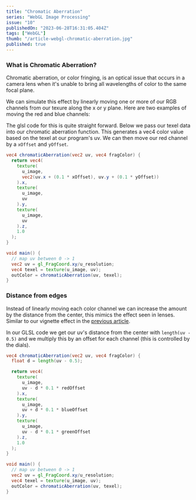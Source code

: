 ```yaml
---
title: "Chromatic Aberration"
series: "WebGL Image Processing"
issue: "10"
publishedOn: "2023-06-28T16:31:05.404Z"
tags: ["WebGL"]
thumb: "/article-webgl-chromatic-aberration.jpg"
published: true
---
```


<WebGLImageProcessingIntro />

### What is Chromatic Aberration?

Chromatic aberration, or color fringing, is an optical issue that occurs in a camera lens when it's unable to bring all wavelengths of color to the same focal plane.

We can simulate this effect by linearly moving one or more of our RGB channels from our texure along the x or y plane. Here are two examples of moving the red and blue channels:

<Dither step="chromatic-aberration-red" />

<Dither step="chromatic-aberration-blue" />

The glsl code for this is quite straight forward. Below we pass our texel data into our chromatic aberration function. This generates a vec4 color value based on the texel at our program's uv. We can then move our red channel by a `xOffset` and `yOffset`. 

```glsl
vec4 chromaticAberration(vec2 uv, vec4 fragColor) {
  return vec4(
    texture(
      u_image, 
      vec2(uv.x + (0.1 * xOffset), uv.y + (0.1 * yOffset))
    ).x,
    texture(
      u_image, 
      uv
    ).y,
    texture(
      u_image, 
      uv
    ).z,
    1.0
  );
}

void main() {
  // map uv between 0 -> 1
  vec2 uv = gl_FragCoord.xy/u_resolution;
  vec4 texel = texture(u_image, uv);
  outColor = chromaticAberration(uv, texel);
}
```

### Distance from edges

Instead of linearly moving each color channel we can increase the amount by the distance from the center, this mimics the effect seen in lenses. Similar to our vignette effect in the [previous article](/p/2023-07-webgl-09-vignette).

<Dither step="chromatic-aberration" />

In our GLSL code we get our uv's distance from the center with `length(uv - 0.5)` and we multiply this by an offset for each channel (this is controlled by the dials).

```glsl 
vec4 chromaticAberration(vec2 uv, vec4 fragColor) {
  float d = length(uv - 0.5);

  return vec4(
    texture(
      u_image, 
      uv - d * 0.1 * redOffset
    ).x,
    texture(
      u_image, 
      uv + d * 0.1 * blueOffset
    ).y,
    texture(
      u_image, 
      uv - d * 0.1 * greenOffset
    ).z,
    1.0
  );
}

void main() {
  // map uv between 0 -> 1
  vec2 uv = gl_FragCoord.xy/u_resolution;
  vec4 texel = texture(u_image, uv);
  outColor = chromaticAberration(uv, texel);
}
```
